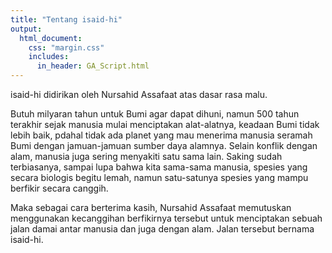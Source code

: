 ---
title: "Tentang isaid-hi"
output:
  html_document:
    css: "margin.css"
    includes:
      in_header: GA_Script.html
---

isaid-hi didirikan oleh Nursahid Assafaat atas dasar rasa malu. 

Butuh milyaran tahun untuk Bumi agar dapat dihuni, namun 500 tahun terakhir sejak manusia mulai menciptakan alat-alatnya, keadaan Bumi tidak lebih baik, pdahal tidak ada planet yang mau menerima manusia seramah Bumi dengan jamuan-jamuan sumber daya alamnya. 
Selain konflik dengan alam, manusia juga sering menyakiti satu sama lain. Saking sudah terbiasanya, sampai lupa bahwa kita sama-sama manusia, spesies yang secara biologis begitu lemah, namun satu-satunya spesies yang mampu berfikir secara canggih. 

Maka sebagai cara berterima kasih, Nursahid Assafaat memutuskan menggunakan kecanggihan berfikirnya tersebut untuk menciptakan sebuah jalan damai antar manusia dan juga dengan alam. Jalan tersebut bernama isaid-hi. 